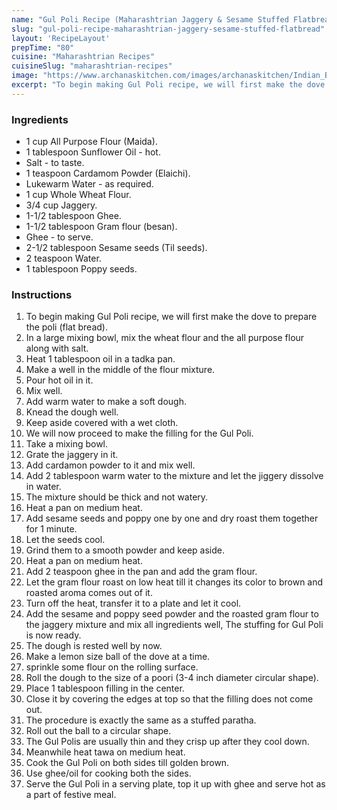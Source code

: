 ---
name: "Gul Poli Recipe (Maharashtrian Jaggery & Sesame Stuffed Flatbread)"
slug: "gul-poli-recipe-maharashtrian-jaggery-sesame-stuffed-flatbread"
layout: 'RecipeLayout'
prepTime: "80"
cuisine: "Maharashtrian Recipes"
cuisineSlug: "maharashtrian-recipes"
image: "https://www.archanaskitchen.com/images/archanaskitchen/Indian_Breads/Maharashtrian_Gulpoli_Recipe.JPG"
excerpt: "To begin making Gul Poli recipe, we will first make the dove to prepare the poli flat bread"
---

### Ingredients

- 1 cup All Purpose Flour (Maida).
- 1 tablespoon Sunflower Oil - hot.
- Salt - to taste.
- 1 teaspoon Cardamom Powder (Elaichi).
- Lukewarm Water - as required.
- 1 cup Whole Wheat Flour.
- 3/4 cup Jaggery.
- 1-1/2 tablespoon Ghee.
- 1-1/2 tablespoon Gram flour (besan).
- Ghee - to serve.
- 2-1/2 tablespoon Sesame seeds (Til seeds).
- 2 teaspoon Water.
- 1 tablespoon Poppy seeds.

### Instructions

1. To begin making Gul Poli recipe, we will first make the dove to prepare the poli (flat bread).
1. In a large mixing bowl, mix the wheat flour and the all purpose flour along with salt.
1. Heat 1 tablespoon oil in a tadka pan.
1. Make a well in the middle of the flour mixture.
1. Pour hot oil in it.
1. Mix well.
1. Add warm water to make a soft dough.
1. Knead the dough well.
1. Keep aside covered with a wet cloth.
1. We will now proceed to make the filling for the Gul Poli.
1. Take a mixing bowl.
1. Grate the jaggery in it.
1. Add cardamon powder to it and mix well.
1. Add 2 tablespoon warm water to the mixture and let the jiggery dissolve in water.
1. The mixture should be thick and not watery.
1. Heat a pan on medium heat.
1. Add sesame seeds and poppy one by one and dry roast them together for 1 minute.
1. Let the seeds cool.
1. Grind them to a smooth powder and keep aside.
1. Heat a pan on medium heat.
1. Add 2 teaspoon ghee in the pan and add the gram flour.
1. Let the gram flour roast on low heat till it changes its color to brown and roasted aroma comes out of it.
1. Turn off the heat, transfer it to a plate and let it cool.
1. Add the sesame and poppy seed powder and the roasted gram flour to the jaggery mixture and mix all ingredients well, The stuffing for Gul Poli is now ready.
1. The dough is rested well by now.
1. Make a lemon size ball of the dove at a time.
1. sprinkle some flour on the rolling surface.
1. Roll the dough to the size of a poori (3-4 inch diameter circular shape).
1. Place 1 tablespoon filling in the center.
1. Close it by covering the edges at top so that the filling does not come out.
1. The procedure is exactly the same as a stuffed paratha.
1. Roll out the ball to a circular shape.
1. The Gul Polis are usually thin and they crisp up after they cool down.
1. Meanwhile heat tawa on medium heat.
1. Cook the Gul Poli on both sides till golden brown.
1. Use ghee/oil for cooking both the sides.
1. Serve the Gul Poli in a serving plate, top it up with ghee and serve hot as a part of festive meal.
